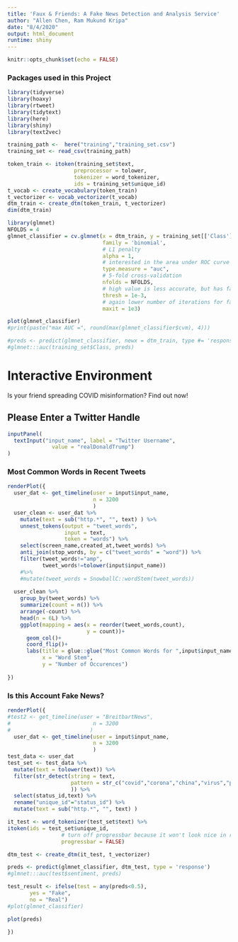 ```yaml
---
title: 'Faux & Friends: A Fake News Detection and Analysis Service'
author: "Allen Chen, Ram Mukund Kripa"
date: "8/4/2020"
output: html_document
runtime: shiny
---
```


```r
knitr::opts_chunk$set(echo = FALSE)
```

### Packages used in this Project

```r
library(tidyverse)
library(hoaxy)
library(rtweet)
library(tidytext)
library(here)
library(shiny)
library(text2vec)
```

```r

training_path <-  here("training","training_set.csv")
training_set <- read_csv(training_path)

token_train <- itoken(training_set$text,
                     preprocessor = tolower,
                     tokenizer = word_tokenizer,
                     ids = training_set$unique_id)
t_vocab <- create_vocabulary(token_train)
t_vectorizer <- vocab_vectorizer(t_vocab)
dtm_train <- create_dtm(token_train, t_vectorizer)
dim(dtm_train)

library(glmnet)
NFOLDS = 4
glmnet_classifier = cv.glmnet(x = dtm_train, y = training_set[['Class']], 
                              family = 'binomial', 
                              # L1 penalty
                              alpha = 1,
                              # interested in the area under ROC curve
                              type.measure = "auc",
                              # 5-fold cross-validation
                              nfolds = NFOLDS,
                              # high value is less accurate, but has faster training
                              thresh = 1e-3,
                              # again lower number of iterations for faster training
                              maxit = 1e3)

plot(glmnet_classifier)
#print(paste("max AUC =", round(max(glmnet_classifier$cvm), 4)))

#preds <- predict(glmnet_classifier, newx = dtm_train, type #= 'response')[,1]
#glmnet:::auc(training_set$Class, preds)

```

# Interactive Environment

Is your friend spreading COVID misinformation?
Find out now!

## Please Enter a Twitter Handle

```r
inputPanel(
  textInput("input_name", label = "Twitter Username",
              value = "realDonaldTrump")
)

```

### Most Common Words in Recent Tweets

```r

renderPlot({
  user_dat <- get_timeline(user = input$input_name,
                           n = 3200
                           )
  user_clean <- user_dat %>%
    mutate(text = sub("http.*", "", text) ) %>%
    unnest_tokens(output = "tweet_words",
                  input = text,
                  token = "words") %>%
    select(screen_name,created_at,tweet_words) %>%
    anti_join(stop_words, by = c("tweet_words" = "word")) %>%
    filter(tweet_words!="amp",
           tweet_words!=tolower(input$input_name))
    #%>%
    #mutate(tweet_words = SnowballC::wordStem(tweet_words))
  
  user_clean %>%
    group_by(tweet_words) %>%
    summarize(count = n()) %>%
    arrange(-count) %>%
    head(n = 6L) %>%
    ggplot(mapping = aes(x = reorder(tweet_words,count),
                         y = count))+
      geom_col()+
      coord_flip()+
      labs(title = glue::glue("Most Common Words for ",input$input_name),
           x = "Word Stem",
           y = "Number of Occurences")
  
})
```

### Is this Account Fake News?

```r
renderPlot({
#test2 <- get_timeline(user = "BreitbartNews",
#                          n = 3200
#                         )
  user_dat <- get_timeline(user = input$input_name,
                           n = 3200
                           )
test_data <- user_dat
test_set <- test_data %>%
  mutate(text = tolower(text)) %>%
  filter(str_detect(string = text,
                    pattern = str_c("covid","corona","china","virus","pandemic","fauci","cdc",sep="|")
                    )) %>%
  select(status_id,text) %>%
  rename("unique_id"="status_id") %>%
  mutate(text = sub("http.*", "", text) )

it_test <- word_tokenizer(test_set$text) %>%
itoken(ids = test_set$unique_id, 
                 # turn off progressbar because it won't look nice in rmd
                 progressbar = FALSE)

dtm_test <- create_dtm(it_test, t_vectorizer)

preds <- predict(glmnet_classifier, dtm_test, type = 'response')
#glmnet:::auc(test$sentiment, preds)

test_result <- ifelse(test = any(preds<0.5),
       yes = "Fake",
       no = "Real")
#plot(glmnet_classifier)

plot(preds)

})

```
